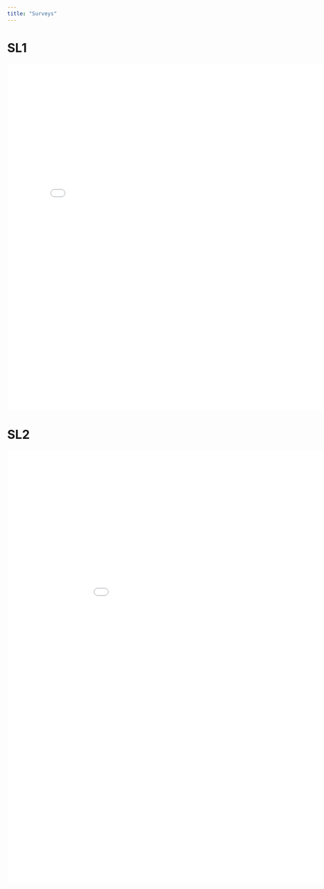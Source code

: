 ```yaml
---
title: "Surveys"
---
```


# SL1

<embed type="text/html" src="sl1.html" width="800" height="800">


# SL2

<embed type="text/html" src="sl2.html" width="1000" height="1000">


